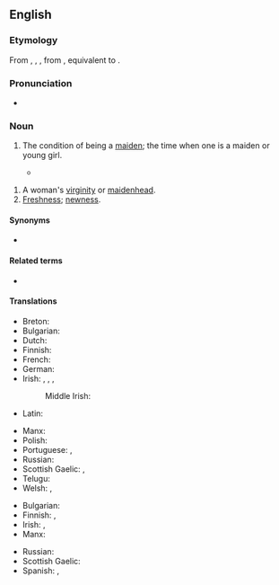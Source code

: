 ==English==

===Etymology===
From {{inh|en|enm|maydenhode}}, {{m|enm|meidenhod}}, {{m|enm|maȝdenhad}}, from {{inh|en|ang|mæġdenhād|t=maidenhood}}, equivalent to {{af|en|maiden|-hood}}.

===Pronunciation===
* {{a|UK}} {{IPA|en|/ˈmeɪd(ə)nhʊd/}}

===Noun===
{{en-noun|~}}

# {{lb|en|uncountable}} The condition of being a [[maiden]]; the time when one is a maiden or young girl.
#* {{RQ:Mlry MrtDrthr|13.3|2|XI|iij|passage=Thenne she said my lord sir launcelot I biseche yow see me as soone as ye may / for I haue obeyed me vnto the prophecy that my fader teld me / And by his commaūdement to fulfille this prophecy I haue gyuen the grettest rychesse and the fayrest floure that euer I had / and that is my '''maydenhode''' that I shalle neuer haue ageyne / and therfore gentyl knyȝt owe me youre good wille}}
<!--Prior quote:#*:I have gyven the grettyst ryches and the fayryst floure that ever I had, and that is my '''maydynhode''' that I shall never have agayne – and therefore, jantyll knyght, owghe me youre good wyll.-->
# A woman's [[virginity]] or [[maidenhead]].
# [[freshness|Freshness]]; [[newness]].

====Synonyms====
* {{l|en|maidhood}}

====Related terms====
* {{l|en|maidenhead}}

====Translations====
{{trans-top|condition of being maiden}}
* Breton: {{t|br|gwerc'hted}}
* Bulgarian: {{t|bg|моминство|n}}
* Dutch: {{t+|nl|maagdelijkheid}}
* Finnish: {{t+|fi|neitsyys}}
* French: {{t+|fr|virginité}}
* German: {{t+|de|Jungfräulichkeit|f}}
* Irish: {{t|ga|iníonacht|f}}, {{t|ga|iníonas|m}}, {{t|ga|iníonas|m}}, {{t|ga|maighdeanas|m}}
*: Middle Irish: {{t|mga|ingenas|m}}
* Latin: {{t|la|virginitās|f}}
{{trans-mid}}
* Manx: {{t|gv|moidynys|f}}
* Polish: {{t+|pl|dziewictwo|n}}
* Portuguese: {{t|pt|donzelice|f}}, {{t|pt|donzelia|f}}
* Russian: {{t+|ru|деви́чество|n}}
* Scottish Gaelic: {{t|gd|òigheachd|f}}, {{t|gd|maighdeannas|m}}
* Telugu: {{t+|te|కన్నెరికము}}
* Welsh: {{t|cy|gwyryfdod|m}}, {{t|cy|morwyndod|m}}
{{trans-bottom}}

{{trans-top|maidenhead}}
* Bulgarian: {{t+|bg|девственост|f}}
* Finnish: {{t+|fi|neitsyys}}, {{t+|fi|immenkalvo}}
* Irish: {{t|ga|maighdeanas|m}}, {{t|ga|ócht|f}}
* Manx: {{t|gv|moidynys|f}}
{{trans-mid}}
* Russian: {{t+|ru|де́вственность|f}}
* Scottish Gaelic: {{t|gd|maighdeannas|m}}
* Spanish: {{t+|es|virginidad}}, {{t|es|doncellez|f}}
{{trans-bottom}}